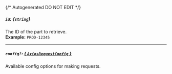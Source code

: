 {/* Autogenerated DO NOT EDIT  */}
##### `id`: *{`string`}*
The ID of the part to retrieve.
<br/>
**Example:** `PROD-12345`

---
##### `config?`: [*{ `AxiosRequestConfig` }*](https://axios-http.com/docs/req_config)
Available config options for making requests.


